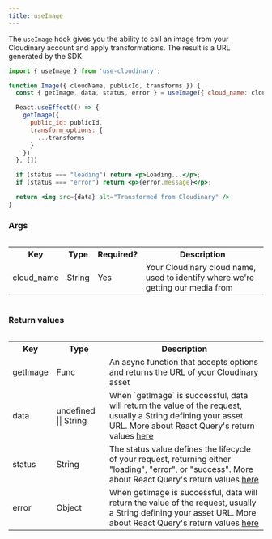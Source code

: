 ```yaml
---
title: useImage
---
```



The `useImage` hook gives you the ability to call an image from your Cloudinary account and apply transformations. The result is a URL generated by the SDK. 

```jsx
import { useImage } from 'use-cloudinary';

function Image({ cloudName, publicId, transforms }) {
  const { getImage, data, status, error } = useImage({ cloud_name: cloudName });

  React.useEffect(() => {
    getImage({
      public_id: publicId,
      transform_options: {
        ...transforms
      }
    })
  }, [])

  if (status === "loading") return <p>Loading...</p>;
  if (status === "error") return <p>{error.message}</p>;

  return <img src={data} alt="Transformed from Cloudinary" />
}
```

### Args

<div style="overflow-x:auto;">
  <table>
    <tr>
      <th>Key</th>
      <th>Type</th>
      <th>Required?</th>
      <th>Description</th>
    </tr>
    <tr>
      <td>cloud_name</td>
      <td>String</td>
      <td>Yes</td>
      <td>Your Cloudinary cloud name, used to identify where we're getting our media from</td>
    </tr>
  </table>
</div>

### Return values

<div style="overflow-x:auto;">
  <table>
    <tr>
      <th>Key</th>
      <th>Type</th>
      <th>Description</th>
    </tr>
    <tr>
      <td>getImage</td>      
      <td>Func</td>
      <td>An async function that accepts options and returns the URL of your Cloudinary asset</td>
    </tr>
    <tr>
      <td>data</td>
      <td>undefined || String</td>      
      <td>When `getImage` is successful, data will return the value of the request, usually a String defining your asset URL. More about React Query's return values <a href="https://github.com/tannerlinsley/react-query#returns">here</a></td>
    </tr>
    <tr>
      <td>status</td>
      <td>String</td>      
      <td>The status value defines the lifecycle of your request, returning either "loading", "error", or "success". More about React Query's return values <a href="https://github.com/tannerlinsley/react-query#returns">here</a></td>
    </tr>
    <tr>
      <td>error</td>
      <td>Object</td>      
      <td>When getImage is successful, data will return the value of the request, usually a String defining your asset URL. More about React Query's return values <a href="https://github.com/tannerlinsley/react-query#returns">here</a></td>
    </tr>
  </table>
</div>


